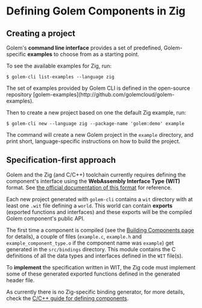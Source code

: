 
# Defining Golem Components in Zig

## Creating a project

Golem's **command line interface** provides a set of predefined, Golem-specific **examples** to choose from as a starting point.

To see the available examples for Zig, run:

```shell
$ golem-cli list-examples --language zig
```

<Callout type="info">
  The set of examples provided by Golem CLI is defined in the open-source repository
  [golem-examples](http://github.com/golemcloud/golem-examples).
</Callout>

Then to create a new project based on one the default Zig example, run:

```shell
$ golem-cli new --language zig --package-name 'golem:demo' example
```

The command will create a new Golem project in the `example` directory, and print short, language-specific instructions on how to build the project.

## Specification-first approach

Golem and the Zig (and C/C++) toolchain currently requires defining the component's interface using the **WebAssembly Interface Type (WIT)** format. See [the official documentation of this format](https://component-model.bytecodealliance.org/design/wit.html) for reference.

Each new project generated with `golem-cli` contains a `wit` directory with at least one `.wit` file defining a `world`. This world can contain **exports** (exported functions and interfaces) and these exports will be the compiled Golem component's public API.

The first time a component is compiled (see the [Building Components page](experimental-languages/zig-language-guide/building-components) for details), a couple of files (`example.c`, `example.h` and `example_component_type.o` if the component name was `example`) get generated in the `src/bindings` directory. This module contains the C definitions of all the data types and interfaces defined in the `WIT` file(s).

To **implement** the specification written in WIT, the Zig code must implement some of these generated exported functions defined in the generated header file.

As currently there is no Zig-specific binding generator, for more details, check the [C/C++ guide for defining components](ccpp-language-guide/defining-components).
